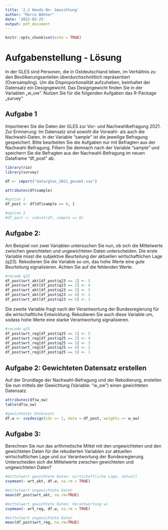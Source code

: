 ```yaml
---
title: '2.2 Hands-On: Gewichtung'
author: "Marco Wähner"
date: '2022-03-25'
output: pdf_document
---
```


```r
knitr::opts_chunk$set(echo = TRUE)
```

# Aufgabenstellung - Lösung
In der GLES sind Personen, die in Ostdeutschland leben, im Verhältnis zu den Bevölkerungsanteilen überdurchschnittlich repräsentiert (Oversampling). Um die Disproportionalität aufzuheben, beinhaltet der Datensatz ein Designgewicht. Das Designgewicht finden Sie in der Variablen „w_ow“. Nutzen Sie für die folgenden Aufgaben das R-Package „survey“

## Aufgabe 1
Importieren Sie die Daten der GLES zur Vor- und Nachwahlbefragung 2021. Zur Erinnerung: Im Datensatz sind sowohl die Vorwahl- als auch die Nachwahl-Daten. In der Variable "sample" ist die jeweilige Befragung gespeichert. Bitte bearbeiten Sie die Aufgaben nur mit Befragten aus der Nachwahl-Befragung. Filtern Sie demnach nach der Variable "sample" und speichern Sie die Befragten aus der Nachwahl-Befragung im neuen Dataframe "df_post" ab.

```r
library(rio)
library(survey)
```

```r
df <- import("data/gles_2021_gesamt.sav")
```

```r
attributes(df$sample)

#option 1
df_post <- df[df$sample == 8, ]

#option 2
#df_post <- subset(df, sample == 8)
```
## Aufgabe 2:
Am Beispiel von zwei Variablen untersuchen Sie nun, ob sich die Mittelwerte zwischen gewichteten und ungewichteten Daten unterscheiden. Die erste Variable misst die subjektive Beurteilung der aktuellen wirtschaftlichen Lage (q23). Rekodieren Sie die Variable so um, das hohe Werte eine gute Beurteilung signalisieren. Achten Sie auf die fehlenden Werte.

```r
#recode q23
df_post$wrt_akt[df_post$q23 == 1] <- 5
df_post$wrt_akt[df_post$q23 == 2] <- 4
df_post$wrt_akt[df_post$q23 == 3] <- 3
df_post$wrt_akt[df_post$q23 == 4] <- 2
df_post$wrt_akt[df_post$q23 == 5] <- 1
```

Die zweite Variable fragt nach der Verantwortung der Bundesregierung für die wirtschaftliche Entwicklung. Rekodieren Sie auch diese Variable um, sodass hohe Werte eine starke Verantwortung signalisieren.
```r
#recode q25
df_post$wrt_reg[df_post$q25 == 1] <- 5
df_post$wrt_reg[df_post$q25 == 2] <- 4
df_post$wrt_reg[df_post$q25 == 3] <- 3
df_post$wrt_reg[df_post$q25 == 4] <- 2
df_post$wrt_reg[df_post$q25 == 5] <- 1
```

## Aufgabe 2: Gewichteten Datensatz erstellen
Auf der Grundlage der Nachwahl-Befragung und der Rekodierung, erstellen Sie nun mittels der Gewichtung (Variable: "w_ow") einen gewichteten Datensatz. 

```r
attributes(df$w_ow)
table(df$w_ow)

#gewichteter Datensatz
df.w <- svydesign(ids =~ 1, data = df_post, weights =~ w_ow)
```


## Aufgabe 3: 
Berechnen Sie nun das arithmetische Mittel mit den ungewichteten und den gewichteten Daten für die rekodierten Variablen zur aktuellen wirtschaftlichen Lage und zur Verantwortung der Bundesregierung. Unterscheiden sich die Mittelwerte zwischen gewichteten und ungewichteten Daten?


```r
#mittelwert gewichtete Daten: wirtschaftliche Lage, aktuell
svymean(~ wrt_akt, df.w, na.rm = TRUE)

#mittelwert ungewichtete Daten
mean(df_post$wrt_akt, na.rm=TRUE)
```

```r
#mittelwert gewichtete Daten: Verantwortung wi
svymean(~ wrt_reg, df.w, na.rm = TRUE)

#mittelwert ungewichtete Daten
mean(df_post$wrt_reg, na.rm=TRUE)
```
